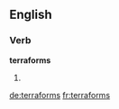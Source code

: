 
==English==

===Verb===
'''terraforms'''

# {{en-third-person singular of|terraform}}

[[de:terraforms]]
[[fr:terraforms]]